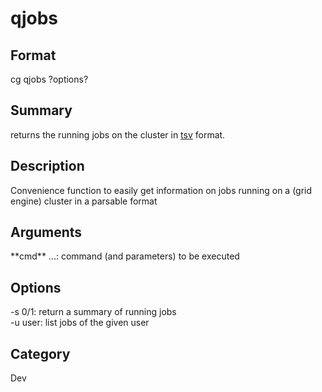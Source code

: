 = qjobs =

== Format ==
cg qjobs ?options?

== Summary ==
returns the running jobs on the cluster in [[tsv]] format.

== Description ==
Convenience function to easily get information on jobs running on a (grid engine) cluster
in a parsable format

== Arguments ==
; **cmd** ...: command (and parameters) to be executed

== Options ==
; -s 0/1: return a summary of running jobs
; -u user: list jobs of the given user


== Category ==
Dev

